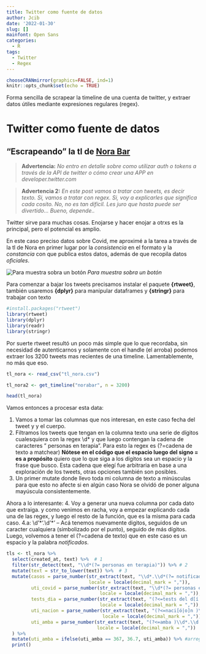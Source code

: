 ```yaml
---
title: Twitter como fuente de datos
author: Jcib
date: '2022-01-30'
slug: []
mainfont: Open Sans 
categories:
  - R
tags:
  - Twitter
  - Regex
---
```



```r
chooseCRANmirror(graphics=FALSE, ind=1)
knitr::opts_chunk$set(echo = TRUE)
```
Forma sencilla de scrapear la timeline de una cuenta de twitter, y extraer datos útiles mediante expresiones regulares (regex).
<!--more-->

# Twitter como fuente de datos

## "Escrapeando" la tl de [Nora Bar](https://twitter.com/norabar/)

> **Advertencia:** *No entro en detalle sobre como utilizar auth o tokens a través de la API de twitter o cómo crear una APP en developer.twitter.com*

> **Advertencia 2:** *En este post vamos a tratar con tweets, es decir texto. *
*Si, vamos a tratar con regex.*
*Si, voy a explicarles que significa cada cosito.*
*No, no es tan difícil. Les juro que hasta puede ser divertido... Bueno, depende..* 

Twitter sirve para muchas cosas. Enojarse y hacer enojar a otrxs es la principal, pero el potencial es amplio.

En este caso preciso datos sobre Covid, me aproximé a la tarea a través de la tl de Nora en primer lugar por la *consistencia* en el formato y la *constancia* con que publica estos datos, además de que recopila datos *oficiales*.

![Para muestra sobra un botón](nora_tl.png)
_Para muestra sobra un botón_

Para comenzar a bajar los tweets precisamos instalar el paquete **{rtweet}**, también usaremos **{dplyr}** para manipular dataframes y **{stringr}** para trabajar con texto

```r
#install.packages("rtweet")
library(rtweet)
library(dplyr)
library(readr)
library(stringr)
```

Por suerte rtweet resultó un poco más simple que lo que recordaba, sin necesidad de autenticarnos y solamente con el handle (el arroba) podemos extraer los 3200 tweets mas recientes de una timeline. Lamentablemente, no más que eso.
``` r
tl_nora <- read_csv("tl_nora.csv")
```

```r
tl_nora2 <- get_timeline("norabar", n = 3200)

head(tl_nora)
```

Vamos entonces a procesar esta data:

1. Vamos a tomar las columnas que nos interesan, en este caso fecha del tweet y y el cuerpo. 
2. Filtramos los tweets que tengan en la columna texto una serie de dígitos cualesquiera con la regex \\d* y que luego contengan la cadena de caracteres " personas en terapia". Para esto la regex es (?=cadena de texto a matchear)
**Nótese en el código que el espacio luego del signo = es a propósito** quiero que lo que siga a los dígitos sea un espacio y la frase que busco.
Esta cadena que elegí fue arbitraria en base a una exploración de los tweets, otras opciones también son posibles.
3. Un primer mutate donde llevo toda mi columna de texto a minúsculas para que esto no afecte si en algún caso Nora se olvidó de poner alguna mayúscula consistentemente.

Ahora a lo interesante:
4. Voy a generar una nueva columna por cada dato que extraiga. y como venimos en racha, voy a empezar explicando cada una de las regex, y luego el resto de la función, que es la misma para cada caso.
4.a: \\d'\*'.\\d'\*'  -- Acá tenemos nuevamente digitos, seguidos de un caracter cualquiera (simbolizado por el punto), seguido de más dígitos. 
Luego, volvemos a tener el (?=cadena de texto) que en este caso es un espacio y la palabra *notificados*.


```r
tls <- tl_nora %>% 
  select(created_at, text) %>%  # 1
  filter(str_detect(text, "\\d*(?= personas en terapia)")) %>% # 2
  mutate(text = str_to_lower(text)) %>%  # 3
  mutate(casos = parse_number(str_extract(text, "\\d*.\\d*(?= notificados)"), 
                              locale = locale(decimal_mark = ",")),
         uti_covid = parse_number(str_extract(text, "\\d*(?= personas en terapia)"), 
                                  locale = locale(decimal_mark = ",")),
         tests_dia = parse_number(str_extract(text, "(?<=tests del d[í|i]a: )\\d*\\.\\d*"),
                                  locale = locale(decimal_mark = ",")),
         uti_nacion = parse_number(str_extract(text, "(?<=naci[ó|o]n )\\d*.\\d."),
                                   locale = locale(decimal_mark = ",")),
         uti_amba = parse_number(str_extract(text, "(?<=amba )\\d*.\\d."),
                                 locale = locale(decimal_mark = ","))
  ) %>%
  mutate(uti_amba = ifelse(uti_amba == 367, 36.7, uti_amba)) %>% #arreglo un pequeño error de parseo
  print()
```

